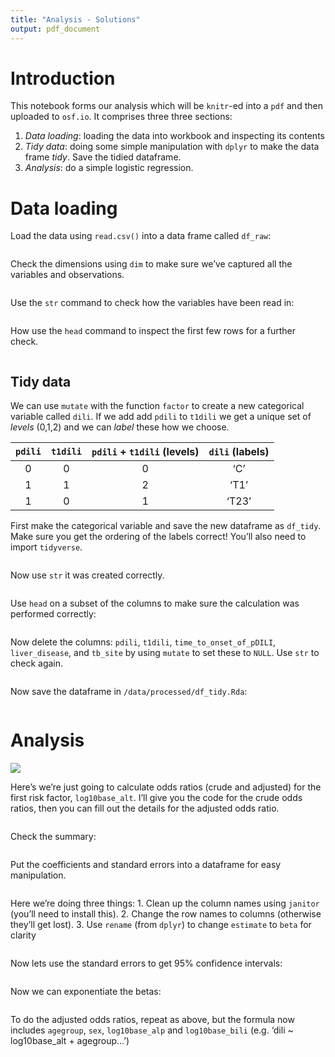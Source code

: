 ```yaml
---
title: "Analysis - Solutions"
output: pdf_document
---
```


# Introduction

This notebook forms our analysis which will be `knitr`-ed into a `pdf` and then uploaded to  `osf.io`.  It comprises three three sections: 

1. *Data loading*: loading the data into workbook and inspecting its contents
2. *Tidy data*: doing some simple manipulation with `dplyr` to  make the data frame *tidy*. Save the tidied dataframe. 
4. *Analysis*: do a simple logistic regression.  


# Data loading

Load the data using `read.csv()` into a data frame called `df_raw`:

```r

```

Check the dimensions using `dim` to make sure we've captured all the variables and observations. 

```r

```

Use the `str` command to check how the variables have been read in: 

```r

```

How use the `head` command to inspect the first few rows for a further check. 

```r

```

## Tidy data

We can use `mutate` with the function `factor` to create a new categorical variable called `dili`.  If we add add `pdili` to `t1dili` we get a unique set of *levels* (0,1,2) and we can *label* these how we choose.  
  
| `pdili`  | `t1dili` | `pdili` + `t1dili` (levels) |`dili` (labels)  |
|:-:|:-:|:-:|:-:|
| 0  |  0  |  0 |'C' |
| 1  |  1 | 2   |'T1' |
| 1  |  0 | 1   |'T23'|

First make the categorical variable and save the new dataframe as `df_tidy`. Make sure you get the ordering of the labels correct! You'll also need to import `tidyverse`. 

```r


```

Now use `str` it was created correctly. 

```r

```

Use `head` on a subset of the columns to make sure the calculation was performed correctly: 

```r

```

Now delete the columns: `pdili`, `t1dili`, `time_to_onset_of_pDILI`, `liver_disease`, and `tb_site` by using `mutate` to set these to `NULL`. Use `str` to check again. 

```r


```

Now save the dataframe in `/data/processed/df_tidy.Rda`:

```r

```

# Analysis

![](fig/Table 3.png)

Here's we're just going to calculate odds ratios (crude and adjusted) for the first risk factor, `log10base_alt`.  I'll give you the code for the crude odds ratios, then you can fill out the details for the adjusted odds ratio. 

```r

```

Check the summary:

```r

```

Put the coefficients and standard errors into a dataframe for easy manipulation.
```r


```

Here we're doing three things: 
1. Clean up the column names using `janitor` (you'll need to install this). 
2. Change the row names to columns (otherwise they'll get lost). 
3. Use `rename` (from `dplyr`) to change `estimate` to `beta` for clarity 

```r


```

Now lets use the standard errors to get 95% confidence intervals:

```r


```

Now we can exponentiate the betas:

```r



```

To do the adjusted odds ratios, repeat as above, but the formula now includes `agegroup`, `sex`, `log10base_alp` and `log10base_bili` (e.g. 'dili ~ log10base_alt + agegroup...')

